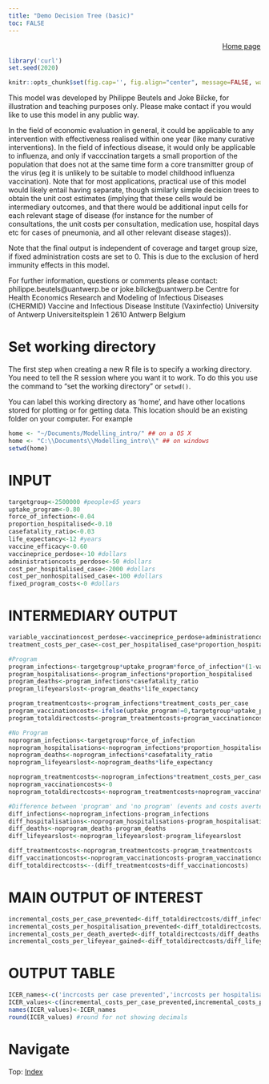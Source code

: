 ```yaml
---
title: "Demo Decision Tree (basic)"
toc: FALSE
---
```


<div style="text-align: right">
[Home page](index.html)
</div>

```r
library('curl')
set.seed(2020)

knitr::opts_chunk$set(fig.cap='', fig.align="center", message=FALSE, warning=FALSE, fig.height = 6, fig.width = 10)
```

This model was developed by Philippe Beutels and Joke Bilcke, for illustration and teaching purposes only. 
Please make contact if you would like to use this model in any public way.

In the field of economic evaluation in general, it could be applicable to any intervention with effectiveness realised 
within one year (like many curative interventions). In the field of infectious disease, it would only be applicable to 
influenza, and only if vacccination targets a small proportion of the population that does not at the same time form a 
core transmitter group of the virus (eg it is unlikely to be suitable to model childhood influenza vaccination). Note 
that for most applications, practical use of this model would likely entail having separate, though similarly simple 
decision trees to obtain the unit cost estimates (implying that these cells would be intermediary 
outcomes, and that there would be additional input cells for each relevant stage of disease (for instance for the number
of consultations, the unit costs per consultation, medication use, hospital days etc for cases of pneumonia, and all 
other relevant disease stages)).

Note that the final output is independent of coverage and target group size, if fixed administration costs are set to 0. 
This is due to the exclusion of herd immunity effects in this model.  

For further information, questions or comments please contact: 
philippe.beutels@uantwerp.be or joke.bilcke@uantwerp.be
Centre for Health Economics Research and Modeling of Infectious Diseases (CHERMID)
Vaccine and Infectious Disease Institute (Vaxinfectio)
University of Antwerp
Universiteitsplein 1
2610 Antwerp
Belgium

# Set working directory
The first step when creating a new R file is to specify a working directory. You need to tell the R session where you want it to work. To do this you use the command to "set the working directory" or `setwd()`. 

You can label this working directory as 'home', and have other locations stored for plotting or for getting data. This location should be an existing folder on your computer. For example

```r
home <- "~/Documents/Modelling_intro/" ## on a OS X
home <- "C:\\Documents\\Modelling_intro\\" ## on windows
setwd(home)
```


# INPUT
```r

targetgroup<-2500000 #people>65 years
uptake_program<-0.80
force_of_infection<-0.04
proportion_hospitalised<-0.10
casefatality_ratio<-0.03
life_expectancy<-12 #years
vaccine_efficacy<-0.60
vaccineprice_perdose<-10 #dollars
administrationcosts_perdose<-50 #dollars
cost_per_hospitalised_case<-2000 #dollars
cost_per_nonhospitalised_case<-100 #dollars
fixed_program_costs<-0 #dollars

```
# INTERMEDIARY OUTPUT
```r
variable_vaccinationcost_perdose<-vaccineprice_perdose+administrationcosts_perdose
treatment_costs_per_case<-cost_per_hospitalised_case*proportion_hospitalised+(1-proportion_hospitalised)*cost_per_nonhospitalised_case

#Program
program_infections<-targetgroup*uptake_program*force_of_infection*(1-vaccine_efficacy)+targetgroup*(1-uptake_program)*force_of_infection
program_hospitalisations<-program_infections*proportion_hospitalised
program_deaths<-program_infections*casefatality_ratio
program_lifeyearslost<-program_deaths*life_expectancy

program_treatmentcosts<-program_infections*treatment_costs_per_case
program_vaccinationcosts<-ifelse(uptake_program!=0,targetgroup*uptake_program*variable_vaccinationcost_perdose+fixed_program_costs,targetgroup*uptake_program*variable_vaccinationcost_perdose)
program_totaldirectcosts<-program_treatmentcosts+program_vaccinationcosts

#No Program
noprogram_infections<-targetgroup*force_of_infection
noprogram_hospitalisations<-noprogram_infections*proportion_hospitalised
noprogram_deaths<-noprogram_infections*casefatality_ratio
noprogram_lifeyearslost<-noprogram_deaths*life_expectancy

noprogram_treatmentcosts<-noprogram_infections*treatment_costs_per_case
noprogram_vaccinationcosts<-0
noprogram_totaldirectcosts<-noprogram_treatmentcosts+noprogram_vaccinationcosts

#Difference between 'program' and 'no program' (events and costs averted)
diff_infections<-noprogram_infections-program_infections
diff_hospitalisations<-noprogram_hospitalisations-program_hospitalisations
diff_deaths<-noprogram_deaths-program_deaths
diff_lifeyearslost<-noprogram_lifeyearslost-program_lifeyearslost

diff_treatmentcosts<-noprogram_treatmentcosts-program_treatmentcosts
diff_vaccinationcosts<-noprogram_vaccinationcosts-program_vaccinationcosts
diff_totaldirectcosts<--(diff_treatmentcosts+diff_vaccinationcosts)

```
# MAIN OUTPUT OF INTEREST
```r

incremental_costs_per_case_prevented<-diff_totaldirectcosts/diff_infections
incremental_costs_per_hospitalisation_prevented<-diff_totaldirectcosts/diff_hospitalisations
incremental_costs_per_death_averted<-diff_totaldirectcosts/diff_deaths
incremental_costs_per_lifeyear_gained<-diff_totaldirectcosts/diff_lifeyearslost

```

# OUTPUT TABLE
```r
ICER_names<-c('incrcosts per case prevented','incrcosts per hospitalisation prevented','incrcosts per death averted','incrcosts per life-year gained')
ICER_values<-c(incremental_costs_per_case_prevented,incremental_costs_per_hospitalisation_prevented,incremental_costs_per_death_averted,incremental_costs_per_lifeyear_gained)
names(ICER_values)<-ICER_names
round(ICER_values) #round for not showing decimals

```


<div>
# Navigate
Top: [Index](index.html)
</div>

